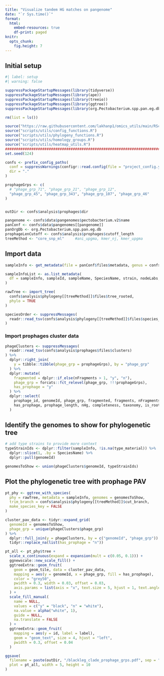 ```yaml
---
title: "Visualize tandem HG matches on pangenome"
date: "`r Sys.time()`"
format: 
  html: 
    embed-resources: true
    df-print: paged
knitr: 
  opts_chunk:
    fig.height: 7
---
```


## Initial setup

```r
#| label: setup
#| warning: false

suppressPackageStartupMessages(library(tidyverse))
suppressPackageStartupMessages(library(ape))
suppressPackageStartupMessages(library(treeio))
suppressPackageStartupMessages(library(ggtree))
suppressPackageStartupMessages(library(org.Pectobacterium.spp.pan.eg.db))

rm(list = ls())

source("https://raw.githubusercontent.com/lakhanp1/omics_utils/main/RScripts/utils.R")
source("scripts/utils/config_functions.R")
source("scripts/utils/phylogeny_functions.R")
source("scripts/utils/homology_groups.R")
source("scripts/utils/heatmap_utils.R")
################################################################################
set.seed(124)

confs <- prefix_config_paths(
  conf = suppressWarnings(configr::read.config(file = "project_config.yaml")),
  dir = "."
)

prophageGrps <- c(
  # "phage_grp_71", "phage_grp_21", "phage_grp_12",
  "phage_grp_45", "phage_grp_343", "phage_grp_107", "phage_grp_46"
)


outDir <- confs$analysis$prophages$dir

pangenome <- confs$data$pangenomes$pectobacterium.v2$name
panConf <- confs$data$pangenomes[[pangenome]]
panOrgDb <- org.Pectobacterium.spp.pan.eg.db
prophageLenCutoff <- confs$analysis$prophages$cutoff_length
treeMethod <- "core_snp_ml"     #ani_upgma, kmer_nj, kmer_upgma

```

## Import data

```r
sampleInfo <- get_metadata(file = panConf$files$metadata, genus = confs$genus)

sampleInfoList <- as.list_metadata(
  df = sampleInfo, sampleId, sampleName, SpeciesName, strain, nodeLabs, genomeId 
)

rawTree <- import_tree(
  confs$analysis$phylogeny[[treeMethod]]$files$tree_rooted,
  phylo = TRUE
)

speciesOrder <- suppressMessages(
  readr::read_tsv(confs$analysis$phylogeny[[treeMethod]]$files$species_order)
)


```

### Import prophages cluster data

```r
phageClusters <- suppressMessages(
  readr::read_tsv(confs$analysis$prophages$files$clusters)
) %>% 
  dplyr::right_join(
    y = tibble::tibble(phage_grp = prophageGrps), by = "phage_grp"
  ) %>% 
  dplyr::mutate(
    fragmented = dplyr::if_else(nFragments > 1, "y", "n"),
    phage_grp = forcats::fct_relevel(phage_grp, !!!prophageGrps),
    has_prophage = "y"
  ) %>% 
  dplyr::select(
    prophage_id, genomeId, phage_grp, fragmented, fragments, nFragments,
    has_prophage, prophage_length, nHg, completeness, taxonomy, is_root, root_id
  )
```

## Identify the genomes to show for phylogenetic tree

```r

# add type strains to provide more context
typeStrainIds <- dplyr::filter(sampleInfo, !is.na(type_material)) %>%
  dplyr::slice(1, .by = SpeciesName) %>% 
  dplyr::pull(genomeId)

genomesToShow <- union(phageClusters$genomeId, typeStrainIds)
```

## Plot the phylogenetic tree with prophage PAV

```r

pt_phy <- ggtree_with_species(
  phy = rawTree, metadata = sampleInfo, genomes = genomesToShow,
  trim_branch = confs$analysis$phylogeny[[treeMethod]]$cut_branch,
  make_species_key = FALSE
)

cluster_pav_data <- tidyr::expand_grid(
  genomeId = genomesToShow,
  phage_grp = unique(phageClusters$phage_grp)
) %>%
  dplyr::full_join(y = phageClusters, by = c("genomeId", "phage_grp")) %>% 
  tidyr::replace_na(list(has_prophage = "n"))

pt_all <- pt_phy$tree +
  scale_x_continuous(expand = expansion(mult = c(0.05, 0.1))) +
  ggnewscale::new_scale_fill() +
  ggtreeExtra::geom_fruit(
    geom = geom_tile, data = cluster_pav_data,
    mapping = aes(y = genomeId, x = phage_grp, fill = has_prophage),
    color = "grey50",
    pwidth = 0.3, width = 0.03, offset = 0.03,
    axis.params = list(axis = "x", text.size = 5, hjust = 1, text.angle = 45)
  ) +
  scale_fill_manual(
    name = NULL,
    values = c("y" = "black", "n" = "white"),
    na.value = alpha("white", 1),
    guide = NULL,
    na.translate = FALSE
  ) +
  ggtreeExtra::geom_fruit(
    mapping = aes(y = id, label = label),
    geom = "geom_text", size = 4, hjust = "left",
    pwidth = 0.3, offset = 0.04
  )

ggsave(
  filename = paste(outDir, "/blackleg_clade_prophage_grps.pdf", sep = ""),
  plot = pt_all, width = 5, height = 10
)
```

